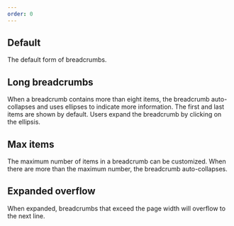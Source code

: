 ```yaml
---
order: 0
---
```



## Default

The default form of breadcrumbs.

<Example Component={BreadcrumbsDefault} packageName="@atlaskit/breadcrumbs" />

## Long breadcrumbs

When a breadcrumb contains more than eight items, the breadcrumb auto-collapses and uses ellipses to indicate more information. The first and last items are shown by default. Users expand the breadcrumb by clicking on the ellipsis.

<Example Component={BreadcrumbsLong} packageName="@atlaskit/breadcrumbs" />

## Max items

The maximum number of items in a breadcrumb can be customized. When there are more than the maximum number, the breadcrumb auto-collapses.

<Example Component={BreadcrumbsMaxItems} packageName="@atlaskit/breadcrumbs" />

## Expanded overflow

When expanded, breadcrumbs that exceed the page width will overflow to the next line.

<Example Component={BreadcrumbsExpanded} packageName="@atlaskit/breadcrumbs" />
